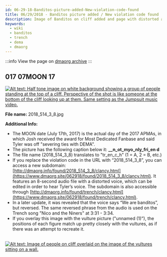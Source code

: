 ```yaml
---
id: 06-29-18-Banditos-picture-added-New-violation-code-found
title: 06/29/2018 - Banditos picture added / New violation code found
description: Image of Banditos on cliff added and page with distorted and reversed audio clip from NATN saying "we are banditos" discovered.
keywords:
  - wiki
  - banditos
  - trench
  - dema
  - dmaorg
---
```


:::info
View the page on [dmaorg archive](https://www.dmaorg.site/062918/found/15398642_14/clancy.html)
:::

## 017 07MOON 17
[![Alt text: Half tone image on white background showing a group of people standing at the top of a cliff. Perspective of the shot is like someone at the bottom of the cliff looking up at them. Same setting as the Jumpsuit music video.](./assets/2018_514_3_8.jpg)](./assets/2018_514_3_8.jpg)

**File name:** 2018_514_3_8.jpg

**Additional Info:**

- The MOON date (July 17th, 2017) is the actual day of the 2017 APMAs, in which Josh received the award for Most Dedicated Fanbase and said Tyler was off "severing ties with DEMA".
- The picture has the following caption below it: **__n_ot_myo_nly_fri_en d**
- The file name (2018_514_3_8) translates to "tr_en_c_h" (1 = A, 2 = B, etc.)
- If you replace the violation code in the URL with “2018_514_3_8”, you can access a new subdomain: [http://dmaorg.info/found/2018_514_3_8/clancy.html](https://www.dmaorg.site/062918/found/2018_514_3_8/clancy.html). It features an 8-second audio file with a distorted voice, which can be edited in order to hear Tyler’s voice. The subdomain is also accessible through [http://dmaorg.info/found/trench/clancy.html](https://www.dmaorg.site/062918/found/trench/clancy.html).
- In a later update, it was revealed that the voice says “We are banditos”, but reversed. The same reversed phrase from the audio is used on the Trench song "Nico and the Niners" at 3:31 - 3:34.
- If you overlay this image with the vulture picture ("unnamed (1)"), the positions of each figure match up pretty closely with the vultures, as if there was an attempt to recreate it.

&nbsp;&nbsp;&nbsp;&nbsp;&nbsp;&nbsp;&nbsp;&nbsp;[![Alt text: Image of people on cliff overlaid on the image of the vultures sitting on a wall.](./assets/2018-06-30_1218.png)](./assets/2018-06-30_1218.png)


